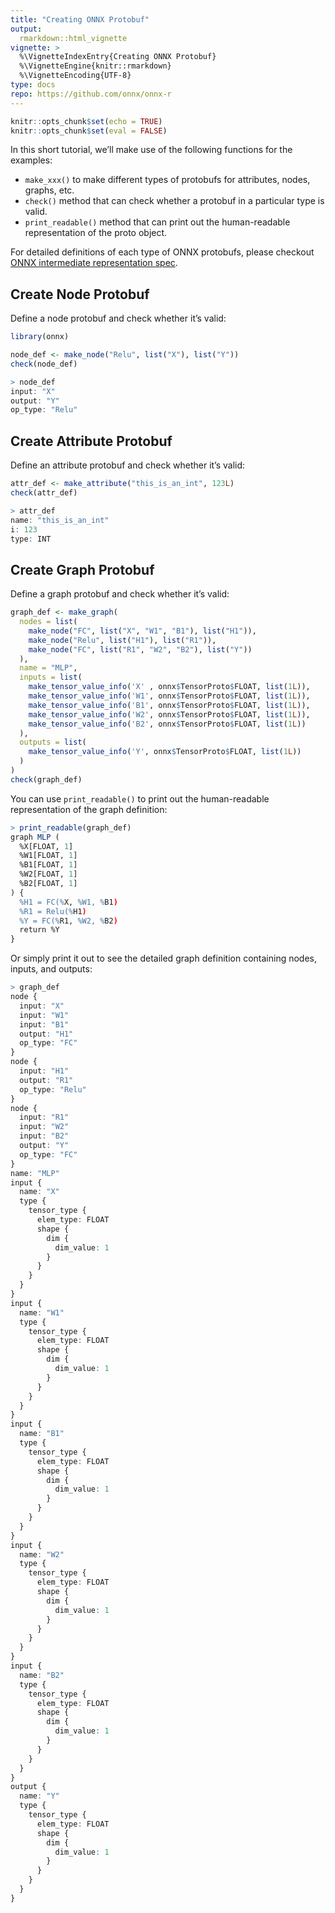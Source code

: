 ```yaml
---
title: "Creating ONNX Protobuf"
output: 
  rmarkdown::html_vignette
vignette: >
  %\VignetteIndexEntry{Creating ONNX Protobuf}
  %\VignetteEngine{knitr::rmarkdown}
  %\VignetteEncoding{UTF-8}
type: docs
repo: https://github.com/onnx/onnx-r
---
```



```r
knitr::opts_chunk$set(echo = TRUE)
knitr::opts_chunk$set(eval = FALSE)
```

In this short tutorial, we'll make use of the following functions for the examples:

* `make_xxx()` to make different types of protobufs for attributes, nodes, graphs, etc.
* `check()` method that can check whether a protobuf in a particular type is valid.
* `print_readable()` method that can print out the human-readable representation of the proto object.

For detailed definitions of each type of ONNX protobufs, please checkout [ONNX intermediate representation spec](https://github.com/onnx/onnx/blob/master/docs/IR.md).

## Create Node Protobuf

Define a node protobuf and check whether it's valid:

```r
library(onnx)

node_def <- make_node("Relu", list("X"), list("Y"))
check(node_def)
```

```r
> node_def
input: "X"
output: "Y"
op_type: "Relu"
```

## Create Attribute Protobuf

Define an attribute protobuf and check whether it's valid:

```r
attr_def <- make_attribute("this_is_an_int", 123L)
check(attr_def)
```

```r
> attr_def
name: "this_is_an_int"
i: 123
type: INT
```

## Create Graph Protobuf

Define a graph protobuf and check whether it's valid:

```r
graph_def <- make_graph(
  nodes = list(
    make_node("FC", list("X", "W1", "B1"), list("H1")),
    make_node("Relu", list("H1"), list("R1")),
    make_node("FC", list("R1", "W2", "B2"), list("Y"))
  ),
  name = "MLP",
  inputs = list(
    make_tensor_value_info('X' , onnx$TensorProto$FLOAT, list(1L)),
    make_tensor_value_info('W1', onnx$TensorProto$FLOAT, list(1L)),
    make_tensor_value_info('B1', onnx$TensorProto$FLOAT, list(1L)),
    make_tensor_value_info('W2', onnx$TensorProto$FLOAT, list(1L)),
    make_tensor_value_info('B2', onnx$TensorProto$FLOAT, list(1L))
  ),
  outputs = list(
    make_tensor_value_info('Y', onnx$TensorProto$FLOAT, list(1L))
  )
)
check(graph_def)
```

You can use `print_readable()` to print out the human-readable representation of 
the graph definition:

```r
> print_readable(graph_def)
graph MLP (
  %X[FLOAT, 1]
  %W1[FLOAT, 1]
  %B1[FLOAT, 1]
  %W2[FLOAT, 1]
  %B2[FLOAT, 1]
) {
  %H1 = FC(%X, %W1, %B1)
  %R1 = Relu(%H1)
  %Y = FC(%R1, %W2, %B2)
  return %Y
}
```

Or simply print it out to see the detailed graph definition containing 
nodes, inputs, and outputs:

```r
> graph_def
node {
  input: "X"
  input: "W1"
  input: "B1"
  output: "H1"
  op_type: "FC"
}
node {
  input: "H1"
  output: "R1"
  op_type: "Relu"
}
node {
  input: "R1"
  input: "W2"
  input: "B2"
  output: "Y"
  op_type: "FC"
}
name: "MLP"
input {
  name: "X"
  type {
    tensor_type {
      elem_type: FLOAT
      shape {
        dim {
          dim_value: 1
        }
      }
    }
  }
}
input {
  name: "W1"
  type {
    tensor_type {
      elem_type: FLOAT
      shape {
        dim {
          dim_value: 1
        }
      }
    }
  }
}
input {
  name: "B1"
  type {
    tensor_type {
      elem_type: FLOAT
      shape {
        dim {
          dim_value: 1
        }
      }
    }
  }
}
input {
  name: "W2"
  type {
    tensor_type {
      elem_type: FLOAT
      shape {
        dim {
          dim_value: 1
        }
      }
    }
  }
}
input {
  name: "B2"
  type {
    tensor_type {
      elem_type: FLOAT
      shape {
        dim {
          dim_value: 1
        }
      }
    }
  }
}
output {
  name: "Y"
  type {
    tensor_type {
      elem_type: FLOAT
      shape {
        dim {
          dim_value: 1
        }
      }
    }
  }
}
```
